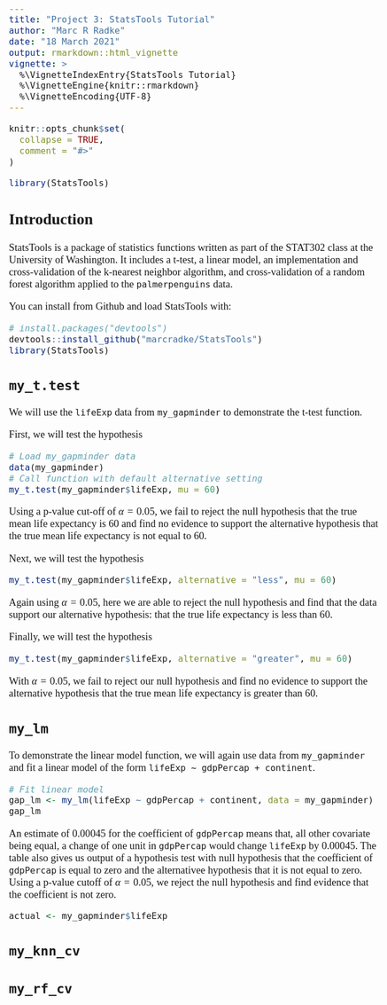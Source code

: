 ```yaml
---
title: "Project 3: StatsTools Tutorial"
author: "Marc R Radke"
date: "18 March 2021"
output: rmarkdown::html_vignette
vignette: >
  %\VignetteIndexEntry{StatsTools Tutorial}
  %\VignetteEngine{knitr::rmarkdown}
  %\VignetteEncoding{UTF-8}
---
```


<!--- Begin styling code. --->

```{=html}
<style type="text/css">
/* Whole document: */
body{
  font-family: Cambria, Georgia, Palatino, serif;
  font-size: 14pt;
}
h1.title {
  font-size: 38px;
  text-align: center;
}
h4.author {
  font-size: 18px;
  text-align: center;
}
h4.date {
  font-size: 18px;
  text-align: center;
}
</style>
```
<!--- End styling code. --->

```r
knitr::opts_chunk$set(
  collapse = TRUE,
  comment = "#>"
)
```

```r
library(StatsTools)
```

## Introduction

StatsTools is a package of statistics functions written as part of the STAT302 class at the University of Washington. It includes a t-test, a linear model, an implementation and cross-validation of the k-nearest neighbor algorithm, and cross-validation of a random forest algorithm applied to the `palmerpenguins` data.

You can install from Github and load StatsTools with:

```r
# install.packages("devtools")
devtools::install_github("marcradke/StatsTools")
library(StatsTools)
```

## `my_t.test`

We will use the `lifeExp` data from `my_gapminder` to demonstrate the t-test function.

First, we will test the hypothesis 
  \begin{align}
  H_0: \mu &= 60,\\
  H_a: \mu &\neq 60.
  \end{align}

```r
# Load my_gapminder data
data(my_gapminder)
# Call function with default alternative setting
my_t.test(my_gapminder$lifeExp, mu = 60)
```

Using a p-value cut-off of $\alpha = 0.05$, we fail to reject the null hypothesis that the true mean life expectancy is 60 and find no evidence to support the alternative hypothesis that the true mean life expectancy is not equal to 60.

Next, we will test the hypothesis 
  \begin{align}
  H_0: \mu &= 60,\\
  H_a: \mu &< 60.
  \end{align}

```r
my_t.test(my_gapminder$lifeExp, alternative = "less", mu = 60)
```

Again using $\alpha = 0.05$, here we are able to reject the null hypothesis and find that the data support our alternative hypothesis: that the true life expectancy is less than 60.

Finally, we will test the hypothesis 
  \begin{align}
  H_0: \mu &= 60,\\
  H_a: \mu &> 60.
  \end{align}

```r
my_t.test(my_gapminder$lifeExp, alternative = "greater", mu = 60)
```

With $\alpha = 0.05$, we fail to reject our null hypothesis and find no evidence to support the alternative hypothesis that the true mean life expectancy is greater than 60.

## `my_lm`

To demonstrate the linear model function, we will again use data from `my_gapminder` and fit a linear model of the form `lifeExp ~ gdpPercap + continent`.

```r
# Fit linear model
gap_lm <- my_lm(lifeExp ~ gdpPercap + continent, data = my_gapminder)
gap_lm
```

An estimate of 0.00045 for the coefficient of `gdpPercap` means that, all other covariate being equal, a change of one unit in `gdpPercap` would change `lifeExp` by 0.00045. The table also gives us output of a hypothesis test with null hypothesis that the coefficient of `gdpPercap` is equal to zero and the alternativee hypothesis that it is not equal to zero. Using a p-value cutoff of $\alpha = 0.05$, we reject the null hypothesis and find evidence that the coefficient is not zero.

```r
actual <- my_gapminder$lifeExp
```


## `my_knn_cv`

## `my_rf_cv`
